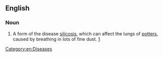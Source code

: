 ==English==
{{wikipedia}}

===Noun===
{{en-noun|-|head=[[potter]]'s [[rot]]}}
# {{context|British|lang=en}} A form of the disease [[silicosis]], which can affect the lungs of [[potter]]s, caused by breathing in lots of fine dust. [http://www.stoke.gov.uk/ccm/museums/museum/2006/gladstone-pottery-museum/information-sheets/health-risks-in-a-victorian-pottery-factory.en]
[[Category:en:Diseases]]